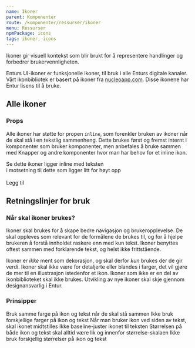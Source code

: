 ```yaml
---
name: Ikoner
parent: Komponenter
route: /komponenter/ressurser/ikoner
menu: Ressurser
npmPackage: icons
tags: ikoner, icons
---
```



<PageHeader>
  Ikoner gir visuell kontekst som blir brukt for å representere handlinger og
  forbedrer brukervennligheten.
</PageHeader>

Enturs UI-ikoner er funksjonelle ikoner, til bruk i alle Enturs digitale kanaler. Vårt ikonbibliotek er basert på ikoner fra [nucleoapp.com](https://nucleoapp.com). Disse ikonene har Entur lisens til å bruke.

## Alle ikoner

<IconList icons={icons} />

### Props

Alle ikoner har støtte for propen `inline`, som forenkler bruken av ikoner når de skal stå i en tekstlig sammenheng.
Dette brukes først og fremst internt i komponenter som bruker komponenter, men anbefales å bruke sammen med Knapper og andre komponenter hvor man har behov for et inline ikon.

<Playground>
  <div>
    Se dette ikoner ligger inline med teksten <AddIcon inline />
    <br /> i motsetning til dette som ligger litt for høyt opp <AddIcon />
    <br />
    <br />
    <PrimaryButton>
      Legg til <AddIcon />
    </PrimaryButton>
  </div>
</Playground>

## Retningslinjer for bruk

### Når skal ikoner brukes?

Ikoner skal brukes for å skape bedre navigasjon og brukeropplevelse. De skal oppleves som relevant for de formålene de brukes til, og for å hjelpe brukeren å forstå innholdet raskere enn med kun tekst. Ikoner benyttes oftest sammen med forklarende tekst, og helst ikke frittstående.

Ikoner er _ikke_ ment som dekorasjon, og skal derfor _kun_ brukes der de gir verdi. Ikoner skal ikke være for detaljerte eller blandes i farger, det vil gjøre de mer til en illustrasjon istedenfor et ikon. Ikoner som ikke er en del av ikonbiblioteket skal ikke brukes. Utvikling av nye ikoner skal skje gjennom designansvarlig i Entur.

### Prinsipper

<BestPractices>
  <Example type="do" src={colorDoSrc} alt="">
    Bruk samme farge på ikon og tekst når de skal stå sammen
  </Example>
  <Example type="dont" src={colorDontSrc} alt="">
    Ikke bruk forskjellige farger på ikon og tekst
  </Example>
</BestPractices>
<BestPractices>
  <Example type="do" src={alignDoSrc} alt="">
    Når man bruker ikon ved siden av tekst, skal ikonet midtstilles
  </Example>
  <Example type="dont" src={alignDontSrc} alt="">
    Ikke baseline-juster ikonet til teksten
  </Example>
</BestPractices>
<BestPractices>
  <Example type="do" src={sizeDoSrc} alt="">
    Størrelsen på både ikon og tekst skal alltid være lik og innenfor
    størrelse-skalaen
  </Example>
  <Example type="dont" src={sizeDontSrc} alt="">
    Ikke bruk forskjellig størrelser på ikon og tekst
  </Example>
</BestPractices>
